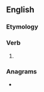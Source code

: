 ==English==

===Etymology===
{{suffix|burn|eth|lang=en}}

===Verb===
{{head|en|verb form}}

# {{en-archaic third-person singular of|burn}}

===Anagrams===
* {{anagrams|en|burthen|unberth}}